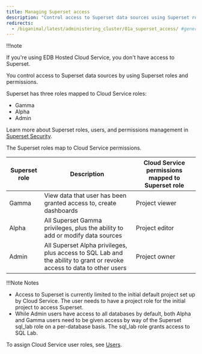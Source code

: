 ```yaml
---
title: Managing Superset access
description: "Control access to Superset data sources using Superset roles and permissions"
redirects:
  - /biganimal/latest/administering_cluster/01a_superset_access/ #generated for BigAnimal URL path removal branch
---
```


!!!note

   If you're using EDB Hosted Cloud Service, you don't have access to Superset.

You control access to Superset data sources by using Superset roles and permissions. 

Superset has three roles mapped to Cloud Service roles:

-   Gamma
-   Alpha
-   Admin

Learn more about Superset roles, users, and permissions management in [Superset Security](https://superset.apache.org/docs/security). 

The Superset roles map to Cloud Service permissions.

| Superset role | Description                                                                                                            | Cloud Service permissions mapped to Superset role |
| ------------- | ---------------------------------------------------------------------------------------------------------------------- | ------------------------------------------------- |
| Gamma         | View data that user has been granted access to, create dashboards                                                      | Project viewer                                    |
| Alpha         | All Superset Gamma privileges, plus the ability to add or modify data sources                                          | Project editor                                    |
| Admin         | All Superset Alpha privileges, plus access to SQL Lab and the ability to grant or revoke access to data to other users | Project owner                                     |

!!!Note Notes

   -   Access to Superset is currently limited to the initial default project set up by Cloud Service. The user needs to have a project role for the initial project to access Superset.
   -   While Admin users have access to all databases by default, both Alpha and Gamma users need to be given access by way of the Superset sql_lab role on a per-database basis. The sql_lab role grants access to SQL Lab. 

To assign Cloud Service user roles, see [Users](/edb-postgres-ai/console/using/organizations/users/).
